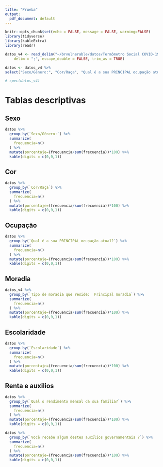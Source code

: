 ```yaml
---
title: "Prueba"
output:
  pdf_document: default
---
```


```r
knitr::opts_chunk$set(echo = FALSE, message = FALSE, warning=FALSE)
library(tidyverse)
library(kableExtra)
library(readr)
```

```r
datos_v4 <- read_delim("~/brvulnerable/datos/Termômetro Social COVID-19_Versão 4.0.csv", 
    delim = ";", escape_double = FALSE, trim_ws = TRUE)
```

```r
datos <- datos_v4 %>% 
select("Sexo/Gênero:", "Cor/Raça", "Qual é a sua PRINCIPAL ocupação atual?", "Tipo de moradia que reside:  Principal moradia", Escolaridade, "Qual o rendimento mensal da sua família?", "Você recebe algum destes auxílios governamentais ?")
```

```r
# spec(datos_v4)
```

# Tablas descriptivas

## Sexo

```r
datos %>% 
  group_by(`Sexo/Gênero:`) %>% 
  summarize(
    frecuencia=n()
  ) %>% 
  mutate(porcentaje=(frecuencia/sum(frecuencia))*100) %>% 
  kable(digits = c(0,0,1))
```

## Cor
```r
datos %>% 
  group_by(`Cor/Raça`) %>% 
  summarize(
    frecuencia=n()
  ) %>% 
  mutate(porcentaje=(frecuencia/sum(frecuencia))*100) %>% 
  kable(digits = c(0,0,1))
```

## Ocupação

```r
datos %>% 
  group_by(`Qual é a sua PRINCIPAL ocupação atual?`) %>% 
  summarize(
    frecuencia=n()
  ) %>% 
  mutate(porcentaje=(frecuencia/sum(frecuencia))*100) %>% 
  kable(digits = c(0,0,1))
```

## Moradia

```r
datos_v4 %>% 
  group_by(`Tipo de moradia que reside:  Principal moradia`) %>% 
  summarize(
    frecuencia=n()
  ) %>% 
  mutate(porcentaje=(frecuencia/sum(frecuencia))*100) %>% 
  kable(digits = c(0,0,1))
```

## Escolaridade

```r
datos %>% 
  group_by(`Escolaridade`) %>% 
  summarize(
    frecuencia=n()
  ) %>% 
  mutate(porcentaje=(frecuencia/sum(frecuencia))*100) %>% 
  kable(digits = c(0,0,1))
```

## Renta e auxilios

```r
datos %>% 
  group_by(`Qual o rendimento mensal da sua família?`) %>% 
  summarize(
    frecuencia=n()
  ) %>% 
  mutate(porcentaje=(frecuencia/sum(frecuencia))*100) %>% 
  kable(digits = c(0,0,1))
```

```r
datos %>% 
  group_by(`Você recebe algum destes auxílios governamentais ?`) %>% 
  summarize(
    frecuencia=n()
  ) %>% 
  mutate(porcentaje=(frecuencia/sum(frecuencia))*100) %>% 
  kable(digits = c(0,0,1))
```

